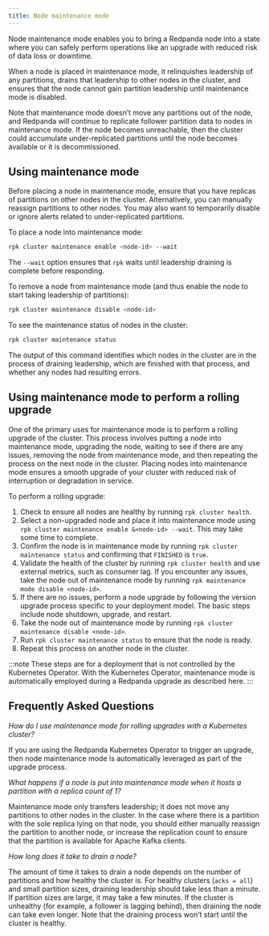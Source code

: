 ```yaml
---
title: Node maintenance mode
---
```


Node maintenance mode enables you to bring a Redpanda node into a state where you can safely perform operations like an upgrade with reduced risk of data loss or downtime.

When a node is placed in maintenance mode, it relinquishes leadership of any partitions, drains that leadership to other nodes in the cluster, and ensures that the node cannot gain partition leadership until maintenance mode is disabled.

Note that maintenance mode doesn’t move any partitions out of the node, and Redpanda will continue to replicate follower partition data to nodes in maintenance mode. If the node becomes unreachable, then the cluster could accumulate under-replicated partitions until the node becomes available or it is decommissioned.

## Using maintenance mode

Before placing a node in maintenance mode, ensure that you have replicas of partitions on other nodes in the cluster. Alternatively, you can manually reassign partitions to other nodes. You may also want to temporarily disable or ignore alerts related to under-replicated partitions.

To place a node into maintenance mode:

```bash
rpk cluster maintenance enable <node-id> --wait
```

The `--wait` option ensures that `rpk` waits until leadership draining is complete before responding.

To remove a node from maintenance mode (and thus enable the node to start taking leadership of partitions):

```bash
rpk cluster maintenance disable <node-id> 
```

To see the maintenance status of nodes in the cluster:

```bash
rpk cluster maintenance status
```

The output of this command identifies which nodes in the cluster are in the process of draining leadership, which are finished with that process, and whether any nodes had resulting errors.

## Using maintenance mode to perform a rolling upgrade

One of the primary uses for maintenance mode is to perform a rolling upgrade of the cluster. This process involves putting a node into maintenance mode, upgrading the node, waiting to see if there are any issues, removing the node from maintenance mode, and then repeating the process on the next node in the cluster. Placing nodes into maintenance mode ensures a smooth upgrade of your cluster with reduced risk of interruption or degradation in service.

To perform a rolling upgrade: 

1. Check to ensure all nodes are healthy by running `rpk cluster health`.
2. Select a non-upgraded node and place it into maintenance mode using `rpk cluster maintenance enable &<node-id> --wait`. This may take some time to complete.
3. Confirm the node is in maintenance mode by running `rpk cluster maintenance status` and confirming  that `FINISHED` is `true`.
4. Validate the health of the cluster by running `rpk cluster health` and use external metrics, such as consumer lag. If you encounter any issues, take the node out of maintenance mode by running `rpk maintenance mode disable <node-id>`.
5. If there are no issues, perform a node upgrade by following the version upgrade process specific to your deployment model. The basic steps include node shutdown, upgrade, and restart.
6. Take the node out of maintenance mode by running `rpk cluster maintenance disable <node-id>`.
7. Run `rpk cluster maintenance status` to ensure that the node is ready.
8. Repeat this process on another node in the cluster.

:::note
These steps are for a deployment that is not controlled by the Kubernetes Operator. With the Kubernetes Operator, maintenance mode is automatically employed during a Redpanda upgrade as described here.
:::

## Frequently Asked Questions

_How do I use maintenance mode for rolling upgrades with a Kubernetes cluster?_

If you are using the Redpanda Kubernetes Operator to trigger an upgrade, then node maintenance mode is automatically leveraged as part of the upgrade process.

_What happens if a node is put into maintenance mode when it hosts a partition with a replica count of 1?_

Maintenance mode only transfers leadership; it does not move any partitions to other nodes in the cluster. In the case where there is a partition with the sole replica lying on that node, you should either manually reassign the partition to another node, or increase the replication count to ensure that the partition is available for Apache Kafka clients.

_How long does it take to drain a node?_

The amount of time it takes to drain a node  depends on the number of partitions and how healthy the cluster is. For healthy clusters (`acks = all`) and small partition sizes, draining leadership should take less than a minute. If partition sizes are large, it may take a few minutes. If the cluster is unhealthy (for example, a follower is lagging behind), then draining the node can take even longer. Note that the draining process won’t start until the cluster is healthy.
